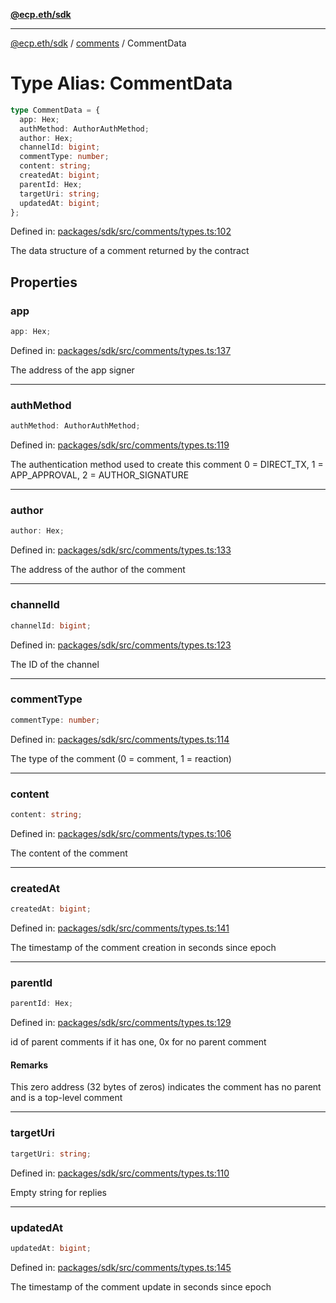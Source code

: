 [**@ecp.eth/sdk**](../../index.mdx)

***

[@ecp.eth/sdk](/sdk-reference/index.mdx) / [comments](/sdk-reference/comments/index.mdx) / CommentData

# Type Alias: CommentData

```ts
type CommentData = {
  app: Hex;
  authMethod: AuthorAuthMethod;
  author: Hex;
  channelId: bigint;
  commentType: number;
  content: string;
  createdAt: bigint;
  parentId: Hex;
  targetUri: string;
  updatedAt: bigint;
};
```

Defined in: [packages/sdk/src/comments/types.ts:102](https://github.com/ecp-eth/comments-monorepo/blob/main/packages/sdk/src/comments/types.ts#L102)

The data structure of a comment returned by the contract

## Properties

### app

```ts
app: Hex;
```

Defined in: [packages/sdk/src/comments/types.ts:137](https://github.com/ecp-eth/comments-monorepo/blob/main/packages/sdk/src/comments/types.ts#L137)

The address of the app signer

***

### authMethod

```ts
authMethod: AuthorAuthMethod;
```

Defined in: [packages/sdk/src/comments/types.ts:119](https://github.com/ecp-eth/comments-monorepo/blob/main/packages/sdk/src/comments/types.ts#L119)

The authentication method used to create this comment
0 = DIRECT_TX, 1 = APP_APPROVAL, 2 = AUTHOR_SIGNATURE

***

### author

```ts
author: Hex;
```

Defined in: [packages/sdk/src/comments/types.ts:133](https://github.com/ecp-eth/comments-monorepo/blob/main/packages/sdk/src/comments/types.ts#L133)

The address of the author of the comment

***

### channelId

```ts
channelId: bigint;
```

Defined in: [packages/sdk/src/comments/types.ts:123](https://github.com/ecp-eth/comments-monorepo/blob/main/packages/sdk/src/comments/types.ts#L123)

The ID of the channel

***

### commentType

```ts
commentType: number;
```

Defined in: [packages/sdk/src/comments/types.ts:114](https://github.com/ecp-eth/comments-monorepo/blob/main/packages/sdk/src/comments/types.ts#L114)

The type of the comment (0 = comment, 1 = reaction)

***

### content

```ts
content: string;
```

Defined in: [packages/sdk/src/comments/types.ts:106](https://github.com/ecp-eth/comments-monorepo/blob/main/packages/sdk/src/comments/types.ts#L106)

The content of the comment

***

### createdAt

```ts
createdAt: bigint;
```

Defined in: [packages/sdk/src/comments/types.ts:141](https://github.com/ecp-eth/comments-monorepo/blob/main/packages/sdk/src/comments/types.ts#L141)

The timestamp of the comment creation in seconds since epoch

***

### parentId

```ts
parentId: Hex;
```

Defined in: [packages/sdk/src/comments/types.ts:129](https://github.com/ecp-eth/comments-monorepo/blob/main/packages/sdk/src/comments/types.ts#L129)

id of parent comments if it has one, 0x for no parent comment

#### Remarks

This zero address (32 bytes of zeros) indicates the comment has no parent and is a top-level comment

***

### targetUri

```ts
targetUri: string;
```

Defined in: [packages/sdk/src/comments/types.ts:110](https://github.com/ecp-eth/comments-monorepo/blob/main/packages/sdk/src/comments/types.ts#L110)

Empty string for replies

***

### updatedAt

```ts
updatedAt: bigint;
```

Defined in: [packages/sdk/src/comments/types.ts:145](https://github.com/ecp-eth/comments-monorepo/blob/main/packages/sdk/src/comments/types.ts#L145)

The timestamp of the comment update in seconds since epoch
